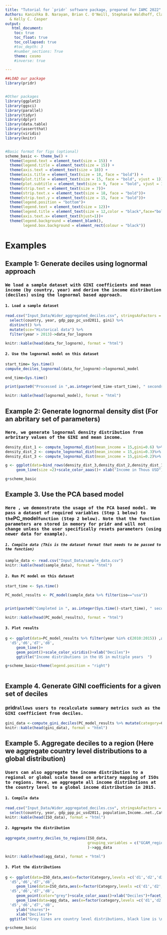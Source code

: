 ```yaml
---
title: "Tutorial for `pridr` software package, prepared for IAMC 2022"
Authors: Kanishka B. Narayan, Brian C. O'Neill, Stephanie Waldhoff, Claudia Tebaldi
  & Kelly C. Casper
output:
   html_document:
    toc: true
    toc_float: true
    toc_collapsed: true
    #toc_depth: 3
    #number_sections: True
    theme: cosmo
    #inverse: true

---
```



```r
##LOAD our package
library(pridr)


#Other packages
library(ggplot2)
library(ggsci)
library(parallel)
library(tidyr)
library(dplyr)
library(data.table)
library(assertthat)
library(viridis)
library(knitr)


#Basic format for figs (optional)
scheme_basic <- theme_bw() +
  theme(legend.text = element_text(size = 15)) +
  theme(legend.title = element_text(size = 15)) +
  theme(axis.text = element_text(size = 18)) +
  theme(axis.title = element_text(size = 18, face = "bold")) +
  theme(plot.title = element_text(size = 15, face = "bold", vjust = 1)) +
  theme(plot.subtitle = element_text(size = 9, face = "bold", vjust = 1))+ 
  theme(strip.text = element_text(size = 7))+
  theme(strip.text.x = element_text(size = 18, face = "bold"))+
  theme(strip.text.y = element_text(size = 15, face = "bold"))+
  theme(legend.position = "bottom")+
  theme(legend.text = element_text(size = 12))+
  theme(legend.title = element_text(size = 12,color = "black",face="bold"))+
  theme(axis.text.x= element_text(hjust=1))+
  theme(legend.background = element_blank(),
        legend.box.background = element_rect(colour = "black"))
```
# Examples

## Example 1: Generate deciles using lognormal approach

### `We load a sample dataset with GINI coefficients and mean income (by country, year) and derive the income distribution (deciles) using the lognormal based approach.`

#### `1. Load a sample dataset`
```r

read.csv("Input_Data/Wider_aggregated_deciles.csv", stringsAsFactors = FALSE) %>%
  select(country, year, gdp_ppp_pc_usd2011, gini) %>%
  distinct() %>%
  mutate(sce="Historical data") %>% 
  filter(year > 2013)->data_for_lognorm

knitr::kable(head(data_for_lognorm), format = "html")
```

#### `2. Use the lognormal model on this dataset`
```r
start_time= Sys.time()
compute_deciles_lognormal(data_for_lognorm)->lognormal_model

end_time=Sys.time()

print(paste0("Processed in ",as.integer(end_time-start_time), " seconds"))

knitr::kable(head(lognormal_model), format = "html")

```

## Example 2: Generate lognormal density dist (For an abritary set of parameters)

### `Here, we generate lognormal density distribution from arbritary values of the GINI and mean income.`

```r

density_dist_1 <- compute_lognormal_dist(mean_income = 15,gini=0.6) %>% mutate(gini=as.character(0.6))
density_dist_2 <- compute_lognormal_dist(mean_income = 15,gini=0.3)%>% mutate(gini=as.character(0.3))
density_dist_3 <- compute_lognormal_dist(mean_income = 15,gini=0.2)%>% mutate(gini=as.character(0.2))

g <- ggplot(data=bind_rows(density_dist_3,density_dist_2,density_dist_1), aes(x=gdp_pcap,y=density,color=gini))+
     geom_line(size =2)+scale_color_aaas()+ xlab("Income in Thous USD")

g+scheme_basic

```

## Example 3. Use the PCA based model 

### `Here , we demonstrate the usage of the PCA based model. We pass a dataset of required variables (Step 1 below) to the `PC_model` function (Step 2 below). Note that the function parameters are stored in memory for pridr and will not change unless the user specifically resets parameters (using newer data for example).`

##### `1. Compile data (This is the dataset format that needs to be passed to the function)`
```r
sample_data <- read.csv("Input_Data/sample_data.csv")
knitr::kable(head(sample_data), format = "html")

```
#### `2. Run PC model on this dataset`
```r
start_time <- Sys.time()

PC_model_results <- PC_model(sample_data %>% filter(iso=="usa"))


print(paste0("Completed in ", as.integer(Sys.time()-start_time), " seconds."))

knitr::kable(head(PC_model_results), format = "html")


```
#### `3. Plot results`
```r
g <- ggplot(data=PC_model_results %>% filter(year %in% c(2010:2015)) ,aes(x=factor(Category,levels =c('d1','d2','d3','d4',
  'd5','d6','d7','d8',                                                                                'd9','d10')),y=pred_shares,color=year,group=year))+
     geom_line()+
     geom_point()+scale_color_viridis()+xlab("Deciles")+
     ggtitle("Income distributions in the US in multiple years  ")

g+scheme_basic+theme(legend.position = "right")
    
```

## Example 4. Generate GINI coefficients for a given set of deciles

### ` `pridr` allows users to recalculate summary metrics such as the GINI coefficient from deciles.`

```r
gini_data <-compute_gini_deciles(PC_model_results %>% mutate(category=Category), inc_col = "pred_shares",grouping_variables = c("country","year")) %>% rename(gini=output_name)
knitr::kable(head(gini_data), format = "html")
```

## Example 5. Aggregate deciles to a region (Here we aggregate country level distributions to a global distribution)

### `Users can also aggregate the income distribution to a regional or global scale based on arbritary mapping of ISOs to regions. Here, we aggregate all income distributions at the country level to a global income distribution in 2015.`


#### `1. Compile data`
```r
read.csv("Input_Data/Wider_aggregated_deciles.csv", stringsAsFactors = FALSE) %>%
  select(country, year, gdp_ppp_pc_usd2011, population,Income..net.,Category) %>% filter(year%in% c(2015)) %>% mutate(GCAM_region_ID="Global")->ISO_data
knitr::kable(head(ISO_data), format = "html")

```

#### `2. Aggregate the distribution`
```r


aggregate_country_deciles_to_regions(ISO_data,
                                     grouping_variables = c("GCAM_region_ID","year")
                                     )->agg_data

knitr::kable(head(agg_data), format = "html")
```

#### `3. Plot the distributions`

```r
g <- ggplot(data=ISO_data,aes(x=factor(Category,levels =c('d1','d2','d3','d4',
  'd5','d6','d7','d8',                                                                                'd9','d10')),y=Income..net.),group=country)+
     geom_line(data=ISO_data,aes(x=factor(Category,levels =c('d1','d2','d3','d4',
  'd5','d6','d7','d8',                                                                                'd9','d10')),y=Income..net.,group=country),color="grey")+
     geom_point(color="grey")+scale_color_aaas()+xlab("Deciles")+facet_wrap(~year)+
     geom_line(data=agg_data, aes(x=factor(category,levels =c('d1','d2','d3','d4',
  'd5','d6','d7','d8',                                                                                'd9','d10')),y=shares),color="black",group=agg_data$GCAM_region_ID,size=2.5)+
     ylab("shares")+
     xlab("Deciles")+
  ggtitle("Grey lines are country level distributions, black line is \naggregated global distribution in 2015")

g+scheme_basic
```

